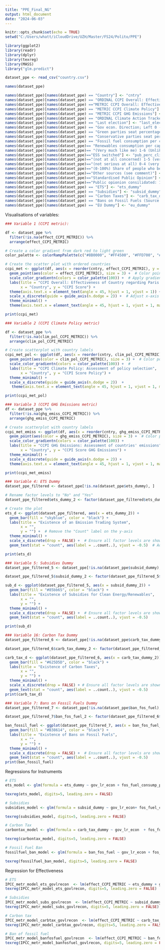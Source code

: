 ---
title: "PPE_Final_NG"
output: html_document
date: "2024-06-03"
---

```{r setup, include=FALSE}
knitr::opts_chunk$set(echo = TRUE)
setwd("C:/Users/whatt/iCloudDrive/UZH/Master/FS24/Polito/PPE")

library(ggplot2)
library(readr)
library(dplyr)
library(texreg)
library(MASS)
library("glm.predict")
```

```{r}
dataset_ppe <- read_csv("country.csv")

names(dataset_ppe)

names(dataset_ppe)[names(dataset_ppe) == "Country"] <- "cntry"
names(dataset_ppe)[names(dataset_ppe) == "ORDINAL CCPI Overall: Effectiveness of Country regarding Paris Agreement"] <- "effect_CCPI_ORD"
names(dataset_ppe)[names(dataset_ppe) =="METRIC CCPI Overall: Effectiveness of Country regarding Paris Agreement"] <- "effect_CCPI_METRIC"
names(dataset_ppe)[names(dataset_ppe) == "METRIC CCPI Climate Policy"] <- "clim_pol_CCPI_METRIC"
names(dataset_ppe)[names(dataset_ppe) == "METRIC CCPI GHG Emissions"] <- "ghg_emiss_CCPI_METRIC"
names(dataset_ppe)[names(dataset_ppe) == "ORDINAL Climate Action Tracker (EU countries not differentiated)"] <- "effect_climact_trak_ORD"
names(dataset_ppe)[names(dataset_ppe) == "Last election"] <- "last_elect_yr"
names(dataset_ppe)[names(dataset_ppe) == "Gov econ. Direction; Left 0 - Right 10 [if several parties -> mean of the parties w/o weighting based on seats]"] <- "gov_lr_econ"
names(dataset_ppe)[names(dataset_ppe) == "Green parties seat percentage"] <- "green_seat_perc"
names(dataset_ppe)[names(dataset_ppe) == "Conservative parties seat percentag"] <- "cons_seat_perc"
names(dataset_ppe)[names(dataset_ppe) == "Fossil fuel consumption per capita (kwh), 2022"] <- "fos_fuel_consump_pc_2022"
names(dataset_ppe)[names(dataset_ppe)== "Renewables consumption per capita (kwh), 2022"] <- "renew_consump_pc_2022"
names(dataset_ppe)[names(dataset_ppe)== "(Very much like me) 1-6 (Unlike me) Public perception of climate issue (specify question) #ESS [Now I will briefly describe some people. Please listen to each description and tell me how much each person is or is not like you. Use this card for your answer. She/he strongly believes that people should care for nature. Looking after the environment is important to her/him.\n\nValue\tCategory\n1\tVery much like me\n2\tLike me\n3\tSomewhat like me\n4\tA little like me\n5\tNot like me\n6\tNot like me at all\n7\tRefusal*\n8\tDon't know*\n9\tNo answer*]"] <- "pub_perc_clim_ESS"
names(dataset_ppe)[names(dataset_ppe)=="ESS switched"] <- "pub_perc_clim_ESS_SWITCHED"
names(dataset_ppe)[names(dataset_ppe)=="(not at all concerned) 1-5 (very concerned) #ISSP: Q6 How concerned in environmental issues?"] <- "pub_perc_clim_ISSP"
names(dataset_ppe)[names(dataset_ppe)=="(not serious at all) 0-4 (very serious) Lapop: Seriousness of Climate Change env2b; already standardised"] <- "pub_perc_clim_LAPOP"
names(dataset_ppe)[names(dataset_ppe)=="(0-100%) Share of people who believe in climate change and think it's a serious threat to humanity  -> a bit less precise; which is why it will not be combined with other existing data  [https://ourworldindata.org/grapher/share-believe-climate]"]<-"pub_perc_clim_OWD"
names(dataset_ppe)[names(dataset_ppe)=="Other sources (see comment)"] <- "pub_perc_clim_oth_sour"
names(dataset_ppe)[names(dataset_ppe)=="Standardised Public Opinion"] <-"pub_perc_clim_stand_fin"
names(dataset_ppe)[names(dataset_ppe)=="Public opionion consilidated: 1: Not concerned about environmental issues / do not care about nature & environment; 2: Moderately concerned about environmental issues / moderately care for nature & enivornment; 3: Concerned about environmental issues / cares about nature & environment; thus: ESS 1&2 = 1, 3 = 2, 4&5 = 3; ISSP 1&2= 1, 3 = 2; 4&5 = 3."]<- "pubc_perc_old_cons"
names(dataset_ppe)[names(dataset_ppe) == "ETS"] <- "ets_dummy"
names(dataset_ppe)[names(dataset_ppe) == "Subsidies"] <- "subsid_dummy"
names(dataset_ppe)[names(dataset_ppe) == "Carbon Taxes"] <- "carb_tax_dummy"
names(dataset_ppe)[names(dataset_ppe) == "Bans on Fossil Fuels (Source: Wikipedia, if you have a better one, please let me know)"] <- "ban_fos_fuel"
names(dataset_ppe)[names(dataset_ppe) == "EU Dummy"] <- "eu_dummy"


``` 

Visualisations of variables:
```{r}
### Variable 1 (CCPI metric):

df <- dataset_ppe %>%
  filter(!is.na(effect_CCPI_METRIC)) %>%
  arrange(effect_CCPI_METRIC)

# Create a color gradient from dark red to light green
color_palette <- colorRampPalette(c("#8B0000", "#FF4500", "#FFD700", "#90EE90"))

# Create the scatter plot with ordered countries
ccpi_met <- ggplot(df, aes(x = reorder(cntry, effect_CCPI_METRIC), y = effect_CCPI_METRIC)) +
  geom_point(aes(color = effect_CCPI_METRIC), size = 3) +  # Color points by CCPI score
  scale_color_gradientn(colors = color_palette(100)) +  # Apply gradient
  labs(title = "CCPI Overall: Effectiveness of Country regarding Paris Agreement",
       x = "Country", y = "CCPI Score") +
  theme(axis.text.x = element_text(angle = 45, hjust = 1, vjust = 1)) +  # Rotate x-axis labels
  scale_x_discrete(guide = guide_axis(n.dodge = 2)) +  # Adjust x-axis labels
  theme_minimal() +
  theme(axis.text.x = element_text(angle = 45, hjust = 1, vjust = 1, margin = margin(t = 0.5, r = 0, b = 0, l = 0)))   # 

print(ccpi_met)

```

```{r}
### Variable 2 (CCPI Climate Policy metric)

df <- dataset_ppe %>%
  filter(!is.na(clim_pol_CCPI_METRIC)) %>%
  arrange(clim_pol_CCPI_METRIC)

# Create scatterplot with country labels
ccpi_met_pol <- ggplot(df, aes(x = reorder(cntry, clim_pol_CCPI_METRIC), y = clim_pol_CCPI_METRIC)) +
  geom_point(aes(color = clim_pol_CCPI_METRIC), size = 3) +  # Color points by CCPI score
  scale_color_gradientn(colors = color_palette(100)) +  # 
  labs(title = "CCPI Climate Policy: Assessment of policy selection",
       x = "Country", y = "CCPI Score Policy") +
  theme_minimal() +
  scale_x_discrete(guide = guide_axis(n.dodge = 2))  +
   theme(axis.text.x = element_text(angle = 45, hjust = 1, vjust = 1, margin = margin(t = 0.5, r = 0, b = 0, l = 0)))   # Rotate x-axis labels and adjust spacing

print(ccpi_met_pol)
```

```{r}
### Variable 3 (CCPI GHG Emissions metric)
df <- dataset_ppe %>%
  filter(!is.na(ghg_emiss_CCPI_METRIC)) %>%
  arrange(ghg_emiss_CCPI_METRIC)

# Create scatterplot with country labels
ccpi_met_emiss <- ggplot(df, aes(x = reorder(cntry, ghg_emiss_CCPI_METRIC), y = ghg_emiss_CCPI_METRIC)) +
  geom_point(aes(color = ghg_emiss_CCPI_METRIC), size = 3) +  # Color points by CCPI score
  scale_color_gradientn(colors = color_palette(100)) +  
  labs(title = "CCPI GHG Emissions: Assessment of countries' emissions",
       x = "Country", y = "CCPI Score GHG Emissions") +
  theme_minimal() +
  scale_x_discrete(guide = guide_axis(n.dodge = 2)) +
  theme(axis.text.x = element_text(angle = 45, hjust = 1, vjust = 1, margin = margin(t = 0.5, r = 0, b = 0, l = 0)))   #   #

print(ccpi_met_emiss)
```

```{r}
### Variable 4: ETS Dummy
dataset_ppe_filtered <- dataset_ppe[!is.na(dataset_ppe$ets_dummy), ]

# Rename factor levels to "No" and "Yes"
dataset_ppe_filtered$ets_dummy_2 <- factor(dataset_ppe_filtered$ets_dummy, levels = c(0, 1), labels = c("No", "Yes"))

# Create the plot
ets_d <- ggplot(dataset_ppe_filtered, aes(x = ets_dummy_2)) +
  geom_bar(fill = "skyblue", color = "black") +
  labs(title = "Existence of an Emission Trading System",
       x = "",
       y = "") +  # Remove the "Count" label on the y-axis
  theme_minimal() +
  scale_x_discrete(drop = FALSE) +  # Ensure all factor levels are shown on the x-axis
  geom_text(stat = "count", aes(label = ..count..), vjust = -0.5)  # Add exact count on the bars

print(ets_d)
```

```{r}
### Variable 5: Subsidies Dummy
dataset_ppe_filtered_5 <- dataset_ppe[!is.na(dataset_ppe$subsid_dummy), ]

dataset_ppe_filtered_5$subsid_dummy_2 <- factor(dataset_ppe_filtered_5$subsid_dummy, levels = c(0, 1), labels = c("No", "Yes"))

sub_d <- ggplot(dataset_ppe_filtered_5, aes(x = subsid_dummy_2)) +
  geom_bar(fill = "#85bb65", color = "black") +
  labs(title = "Existence of Subsidies for Clean Energy/Renewables",
       x = "",
       y = "") +
  theme_minimal() +
  scale_x_discrete(drop = FALSE) +  # Ensure all factor levels are shown on the x-axis
  geom_text(stat = "count", aes(label = ..count..), vjust = -0.5) 

print(sub_d)
```

```{r}
### Variable 16: Carbon Tax Dummy
dataset_ppe_filtered_6 <- dataset_ppe[!is.na(dataset_ppe$carb_tax_dummy), ]

dataset_ppe_filtered_6$carb_tax_dummy_2 <- factor(dataset_ppe_filtered_6$carb_tax_dummy, levels = c(0, 1), labels = c("No", "Yes"))

carb_tax_d <- ggplot(dataset_ppe_filtered_6, aes(x = carb_tax_dummy_2)) +
  geom_bar(fill = "#625D5D", color = "black") +
  labs(title = "Existence of Carbon Taxes",
       x = "",
       y = "") +
  theme_minimal() +
  scale_x_discrete(drop = FALSE) + # Ensure all factor levels are shown on the x-axis
  geom_text(stat = "count", aes(label = ..count..), vjust = -0.5) 
print(carb_tax_d)
```

```{r}
### Variable 7: Bans on Fossil Fuels Dummy
dataset_ppe_filtered_7 <- dataset_ppe[!is.na(dataset_ppe$ban_fos_fuel), ]

dataset_ppe_filtered_7$ban_fos_fuel_2 <- factor(dataset_ppe_filtered_6$ban_fos_fuel, levels = c(0, 1), labels = c("No", "Yes"))

ban_fossil_fuel <- ggplot(dataset_ppe_filtered_7, aes(x = ban_fos_fuel_2)) +
  geom_bar(fill = "#B38614", color = "black") +
  labs(title = "Existence of Bans on Fossil Fuels",
       x = "",
       y = "") +
  theme_minimal() +
  scale_x_discrete(drop = FALSE) +  # Ensure all factor levels are shown on the x-axis
  geom_text(stat = "count", aes(label = ..count..), vjust = -0.5) 
print(ban_fossil_fuel)
```

Regressions for Instruments
```{r}
# ETS
ets_model <- glm(formula = ets_dummy ~ gov_lr_econ + fos_fuel_consump_pc_2022 + renew_consump_pc_2022 +pub_perc_clim_stand_fin +eu_dummy, family ="binomial", data= dataset_ppe)

texreg(ets_model, digits=5, leading.zero = FALSE)

# Subsidies
subsidies_model <- glm(formula = subsid_dummy ~ gov_lr_econ+ fos_fuel_consump_pc_2022 + renew_consump_pc_2022 +pub_perc_clim_stand_fin +eu_dummy, family ="binomial", data= dataset_ppe)

texreg(subsidies_model, digits=5, leading.zero = FALSE)

# Carbon Tax
carbontax_model <- glm(formula = carb_tax_dummy ~ gov_lr_econ  + fos_fuel_consump_pc_2022 + renew_consump_pc_2022 +pub_perc_clim_stand_fin +eu_dummy, family ="binomial", data= dataset_ppe)

texreg(carbontax_model, digits=5, leading.zero = FALSE)

# Fossil Fuel Ban
fossilfuel_ban_model <- glm(formula = ban_fos_fuel ~ gov_lr_econ + fos_fuel_consump_pc_2022 + renew_consump_pc_2022 +pub_perc_clim_stand_fin +eu_dummy, family ="binomial", data= dataset_ppe)

texreg(fossilfuel_ban_model, digits=5, leading.zero = FALSE)
```

Regression for Effectiveness
```{r}
# ETS
IPCC_metr_model_ets_govlrecon  <- lm(effect_CCPI_METRIC ~ ets_dummy + gov_lr_econ + fos_fuel_consump_pc_2022 + renew_consump_pc_2022 +pub_perc_clim_stand_fin +eu_dummy, data= dataset_ppe)
texreg(IPCC_metr_model_ets_govlrecon, digits=5, leading.zero = FALSE)

# Subsidies
IPCC_metr_model_subs_govlrecon  <- lm(effect_CCPI_METRIC ~ subsid_dummy + gov_lr_econ + fos_fuel_consump_pc_2022 + renew_consump_pc_2022 +pub_perc_clim_stand_fin +eu_dummy, data= dataset_ppe)
texreg(IPCC_metr_model_subs_govlrecon, digits=5, leading.zero = FALSE)

# Carbon tax
IPCC_metr_model_carbtax_govlrecon  <- lm(effect_CCPI_METRIC ~ carb_tax_dummy + gov_lr_econ + fos_fuel_consump_pc_2022 + renew_consump_pc_2022 +pub_perc_clim_stand_fin +eu_dummy, data= dataset_ppe)
texreg(IPCC_metr_model_carbtax_govlrecon, digits=5, leading.zero = FALSE)

# Ban of fossil fuel
IPCC_metr_model_banfosfuel_govlrecon  <- lm(effect_CCPI_METRIC ~ ban_fos_fuel + gov_lr_econ + fos_fuel_consump_pc_2022 + renew_consump_pc_2022 +pub_perc_clim_stand_fin +eu_dummy, data= dataset_ppe)
texreg(IPCC_metr_model_banfosfuel_govlrecon, digits=5, leading.zero = FALSE)

```